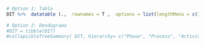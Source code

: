 ```r

# Option 1: Tabla
DIT %>%  datatable (.,  rownames = T ,  options = list(lengthMenu = c(1,2, 5, 10, 20), pageLength = 1, autoWidth = TRUE)) 
       
# Option 2: Dendograma
#DIT = tibble(DIT)
#collapsibleTreeSummary( DIT, hierarchy= c("Phase", "Process", "Activities", "Activities.Def", "Tasks", "Tasks.Def"), width = 4000, zoomable = TRUE, fontSize = 15)

```

